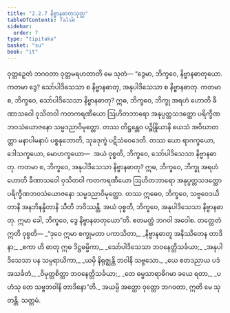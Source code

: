 ```yaml
---
title: "2.2.7 နိဗ္ဗာနဓာတုသုတ္တ"
tableOfContents: false
sidebar:
  order: 7
type: "tipitaka"
basket: "su"
book: "it"
---
```



<DynamicBreadcrumb />

<Division number="44" book="it" e="ch" v="18" p="220">

<Paragraph number="279" book="it">
ဝုတ္တဉှေတံ ဘဂဝတာ ဝုတ္တမရဟတာတိ မေ သုတံ—
</Paragraph>

<Paragraph number="280" book="it">
“ဒွေမာ, ဘိက္ခဝေ, နိဗ္ဗာနဓာတုယော. ကတမာ ဒွေ? သော်ပါဒိသေသာ စ နိဗ္ဗာနဓာတု, အနုပါဒိသေသာ စ နိဗ္ဗာနဓာတု.
</Paragraph>

<Paragraph number="281" book="it">
ကတမာ စ, ဘိက္ခဝေ, သော်ပါဒိသေသာ နိဗ္ဗာနဓာတု? ဣဓ, ဘိက္ခဝေ, ဘိက္ခု အရဟံ ဟောတိ ခီဏာသဝေါ ဝုသိတဝါ ကတကရဏီယော ဩဟိတဘာရော အနုပ္ပတ္တသဒတ္ထော ပရိက္ခီဏဘဝသံယောဇနော သမ္မဒညာဝိမုတ္တော. တဿ တိဋ္ဌန္တေဝ ပဉ္စိန္ဒြိယာနိ ယေသံ အဝိဃာတတ္တာ မနာပါမနာပံ ပစ္စနုဘောတိ, သုခဒုက္ခံ ပဋိသံဝေဒေတိ. တဿ ယော ရာဂက္ခယော, ဒေါသက္ခယော, မောဟက္ခယော—  အယံ ဝုစ္စတိ, ဘိက္ခဝေ, သော်ပါဒိသေသာ နိဗ္ဗာနဓာတု.
</Paragraph>

<Paragraph number="282" book="it">
ကတမာ စ, ဘိက္ခဝေ, အနုပါဒိသေသာ နိဗ္ဗာနဓာတု? ဣဓ, ဘိက္ခဝေ, ဘိက္ခု အရဟံ ဟောတိ ခီဏာသဝေါ ဝုသိတဝါ ကတကရဏီယော ဩဟိတဘာရော အနုပ္ပတ္တသဒတ္ထော ပရိက္ခီဏဘဝသံယောဇနော သမ္မဒညာဝိမုတ္တော. တဿ ဣဓေဝ, ဘိက္ခဝေ, သဗ္ဗဝေဒယိတာနိ အနဘိနန္ဒိတာနိ သီတိ ဘဝိဿန္တိ. အယံ ဝုစ္စတိ, ဘိက္ခဝေ, အနုပါဒိသေသာ နိဗ္ဗာနဓာတု. ဣမာ ခေါ, ဘိက္ခဝေ, ဒွေ နိဗ္ဗာနဓာတုယော”တိ. ဧတမတ္ထံ ဘဂဝါ အဝေါစ. တတ္ထေတံ ဣတိ ဝုစ္စတိ—
</Paragraph>

<Paragraph number="283" type="verses" book="it">
_“ဒုဝေ ဣမာ စက္ခုမတာ ပကာသိတာ,_  
_နိဗ္ဗာနဓာတူ အနိဿိတေန တာဒိနာ;_  
_ဧကာ ဟိ ဓာတု ဣဓ ဒိဋ္ဌဓမ္မိကာ,_  
_သော်ပါဒိသေသာ ဘဝနေတ္တိသင်္ခယာ;_  
_အနုပါဒိသေသာ ပန သမ္ပရာယိကာ,_  
_ယမှိ နိရုဇ္ဈန္တိ ဘဝါနိ သဗ္ဗသော._  

</Paragraph>

<Paragraph number="284" type="verses" book="it">
_ယေ ဧတဒညာယ ပဒံ အသင်္ခတံ,_  
_ဝိမုတ္တစိတ္တာ ဘဝနေတ္တိသင်္ခယာ;_  
_တေ ဓမ္မသာရာဓိဂမာ ခယေ ရတာ,_  
_ပဟံသု တေ သဗ္ဗဘဝါနိ တာဒိနော”တိ._  

</Paragraph>

<Paragraph number="285" book="it">
အယမ္ပိ အတ္ထော ဝုတ္တော ဘဂဝတာ, ဣတိ မေ သုတန္တိ.

</Paragraph>
</Division>

<Paragraph number="286" type="center" book="it">
သတ္တမံ.
</Paragraph>